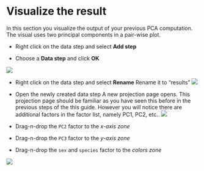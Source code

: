 # Visualize the result
In this section you visualize the output of your previous PCA computation. The visual uses two principal components in a pair-wise plot.

* Right click on the data step and select **Add step** 

* Choose a **Data step** and click **OK**

![](images/workflow_second_data_step.png)

* Right click on the data step and select **Rename**
Rename it to "results"
![](images/workflow_second_data_step_renamed.png)


* Open the newly created data step
A new projection page opens. This projection page should be familiar as you have seen this before in the previous steps of the this guide. However you will notice there are additional factors in the factor list, namely PC1, PC2, etc..
![](images/second_data_step.png)

* Drag-n-drop the ``PC2`` factor to the _x-axis zone_
* Drag-n-drop the ``PC3`` factor to the _y-axis zone_
* Drag-n-drop the ``sex`` and ``species`` factor to the _colors zone_

![](images/second_data_step_results.png)

